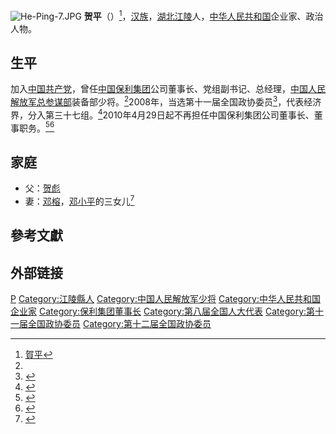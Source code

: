 [[File:He-Ping-7.JPG|thumb]]
'''贺平'''（{{bd|1946年|4月|}}）<ref>[http://www.caifc.org.cn/content.aspx?id=4267 賀平]{{Dead link|date=2020年1月 |bot=InternetArchiveBot |fix-attempted=yes }}</ref>，[[汉族|汉族]]，[[湖北|湖北]][[江陵|江陵]]人，[[中华人民共和国|中华人民共和国]]企业家、政治人物。

==生平==
加入[[中国共产党|中国共产党]]，曾任[[中国保利集团|中国保利集团]]公司董事长、党组副书记、总经理，[[中国人民解放军总参谋部|中国人民解放军总参谋部]]装备部少将。<ref name=jj/>2008年，当选第十一届全国政协委员<ref>{{cite news|title=第十一届全国政协委员名单|url=http://www.indaa.com.cn/zt/2009qglh/zxzs/200903/t20090303_127573.html|accessdate=2013-04-09|newspaper=新华社北京1月25日电 中国人民政治协商会议第十一届全国委员会委员名单(共2237人，2008年1月25日政协第十届全国委员会常务委员会第二十次会议通过)|date=2008年1月25日|deadurl=yes|archiveurl=https://web.archive.org/web/20130928014403/http://www.indaa.com.cn/zt/2009qglh/zxzs/200903/t20090303_127573.html|archivedate=2013年9月28日}}</ref>，代表经济界，分入第三十七组。<ref>{{cite news|title=全国政协信息-贺平|url=http://www.cppcc.gov.cn/CMS/wylibary/showJcwyxtInfoWylibary.action?tabJcwyxt.guid=11W0012650&wytype=wjwy|accessdate=2013-04-11|newspaper=全国政协委员会|archive-date=2015-06-03|archive-url=https://web.archive.org/web/20150603222320/http://www.cppcc.gov.cn/CMS/wylibary/showJcwyxtInfoWylibary.action?tabJcwyxt.guid=11W0012650&wytype=wjwy|dead-url=no}}</ref>2010年4月29日起不再担任中国保利集团公司董事长、董事职务。<ref name=jj>{{Cite web |url=http://house.people.com.cn/GB/210813/13973982.html |title=贺平简介，人民网，2011年02月22日 |access-date=2013年6月3日 |archive-date=2016年3月4日 |archive-url=https://web.archive.org/web/20160304085651/http://house.people.com.cn/GB/210813/13973982.html |dead-url=no }}</ref><ref>{{Cite book|title=邓小平大辞典|last=潘琦著|publisher=[[广西人民出版社|广西人民出版社]]|location=南宁|year=1998.08|isbn=7-219-03487-3|pages=280-281}}</ref>

==家庭==
*父：[[贺彪|贺彪]]
*妻：[[邓榕|邓榕]]，[[邓小平|邓小平]]的三女儿<ref>{{Cite web |url=http://news.china.com/zh_cn/hmt/1004/20010527/10033070.html |title=《星岛日报》：邓小平女婿贺平将访台，中华网，2001-05-27 |access-date=2013-06-03 |archive-date=2016-03-04 |archive-url=https://web.archive.org/web/20160304220912/http://news.china.com/zh_cn/hmt/1004/20010527/10033070.html |dead-url=no }}</ref>

==參考文獻==
{{reflist}}

== 外部链接 ==
{{邓小平家系}}

{{DEFAULTSORT:He贺}}
[[Category:贺姓|P]]
[[Category:江陵縣人|Category:江陵縣人]]
[[Category:中国人民解放军少将|Category:中国人民解放军少将]]
[[Category:中华人民共和国企业家|Category:中华人民共和国企业家]]
[[Category:保利集团董事长|Category:保利集团董事长]]
[[Category:第八届全国人大代表|Category:第八届全国人大代表]]
[[Category:第十一届全国政协委员|Category:第十一届全国政协委员]]
[[Category:第十二届全国政协委员|Category:第十二届全国政协委员]]